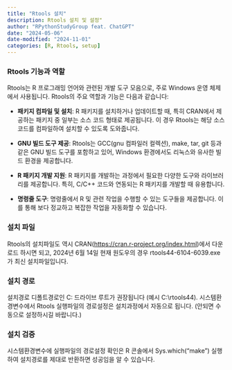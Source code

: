 ```yaml
---
title: "Rtools 설치"
description: Rtools 설치 및 설정"
author: "RPythonStudyGroup feat. ChatGPT"
date: "2024-05-06"
date-modified: "2024-11-01"
categories: [R, Rtools, setup]
---
```


### Rtools 기능과 역할
Rtools는 R 프로그래밍 언어와 관련된 개발 도구 모음으로, 주로 Windows 운영 체제에서 사용됩니다. Rtools의 주요 역할과 기능은 다음과 같습니다:

-   **패키지 컴파일 및 설치**: R 패키지를 설치하거나 업데이트할 때, 특히 CRAN에서 제공하는 패키지 중 일부는 소스 코드 형태로 제공됩니다. 이 경우 Rtools는 해당 소스 코드를 컴파일하여 설치할 수 있도록 도와줍니다.

-   **GNU 빌드 도구 제공**: Rtools는 GCC(gnu 컴파일러 컬렉션), make, tar, git 등과 같은 GNU 빌드 도구를 포함하고 있어, Windows 환경에서도 리눅스와 유사한 빌드 환경을 제공합니다.

-   **R 패키지 개발 지원**: R 패키지를 개발하는 과정에서 필요한 다양한 도구와 라이브러리를 제공합니다. 특히, C/C++ 코드와 연동되는 R 패키지를 개발할 때 유용합니다.

-   **명령줄 도구**: 명령줄에서 R 및 관련 작업을 수행할 수 있는 도구들을 제공합니다. 이를 통해 보다 정교하고 복잡한 작업을 자동화할 수 있습니다.

### 설치 파일
Rtools의 설치파일도 역시 CRAN(<https://cran.r-project.org/index.html>)에서 다운로드 하시면 되고, 2024년 6월 14일 현재 원도우의 경우 rtools44-6104-6039.exe가 최신 설치파일입니다.

### 설치 경로
설치경로 디폴트경로인 C: 드라이브 루트가 권장됩니다 (예시 C:\\rtools44). 시스템환경변수에서 Rtools 실행파일의 경로설정은 설치과정에서 자동으로 됩니다. (안되면 수동으로 설정하시길 바랍니다.) 

### 설치 검증
시스템환경변수에 실행파일의 경로설정 확인은 R 콘솔에서 Sys.which("make") 실행하여 설치경로를 제대로 반환하면 성공임을 알 수 있습니다.

